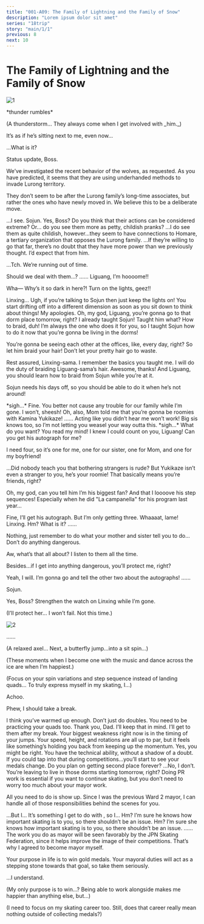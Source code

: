 ```yaml
---
title: "001-A09: The Family of Lightning and the Family of Snow"
description: "Lorem ipsum dolor sit amet"
series: "18trip"
story: "main/1/1"
previous: 8
next: 10
---
```



# The Family of Lightning and the Family of Snow

<Divider loc="Lu Household - Living Room" />

![1](1.jpg)

<Narration>
&ast;thunder rumbles&ast;
</Narration>

<Bubble character="Liguang">
<p class="t">(A thunderstorm… They always come when I get involved with _him._)</p>

It’s as if he’s sitting next to me, even now…

…What is it?
</Bubble>

<Bubble character="Sojun" name="???">
Status update, Boss.

We’ve investigated the recent behavior of the wolves, as requested. As you have predicted, it seems that they are using underhanded methods to invade Lurong territory.

They don’t seem to be after the Lurong family’s long-time associates, but rather the ones who have newly moved in. We believe this to be a deliberate move.
</Bubble>

<Bubble character="Liguang">
…I see. Sojun.
</Bubble>

<Bubble character="Sojun">
Yes, Boss?
</Bubble>

<Bubble character="Liguang">
Do you think that their actions can be considered extreme? Or… do you see them more as petty, childish pranks?
</Bubble>

<Bubble character="Sojun">
…I do see them as quite childish, however…they seem to have connections to Homare, a tertiary organization that opposes the Lurong family.
</Bubble>

<Bubble character="Liguang">
…If they’re willing to go that far, there’s no doubt that they have more power than we previously thought. I’d expect that from him.

…Tch. We’re running out of time.
</Bubble>

<Bubble character="Sojun">
Should we deal with them…?
</Bubble>

<Bubble character="Liguang">
……
</Bubble>

<Bubble character="Linxing" name="???">
Liguang, I’m hoooome!!

Wha&NoBreak;— Why’s it so dark in here?! Turn on the lights, geez!!
</Bubble>

<Bubble character="Liguang">
Linxing…
</Bubble>

<Bubble character="Linxing">
Ugh, if you’re talking to Sojun then just keep the lights on! You start drifting off into a different dimension as soon as you sit down to think about things!
</Bubble>

<Bubble character="Sojun">
My apologies.
</Bubble>

<Bubble character="Linxing">
Oh, my god, Liguang, you’re gonna go to that dorm place tomorrow, right? I already taught Sojun!
</Bubble>

<Bubble character="Liguang">
Taught him what?
</Bubble>

<Bubble character="Linxing">
How to braid, duh! I’m always the one who does it for you, so I taught Sojun how to do it now that you’re gonna be living in the dorms!

You’re gonna be seeing each other at the offices, like, every day, right? So let him braid your hair! Don’t let your pretty hair go to waste.
</Bubble>

<Bubble character="Sojun">
Rest assured, Linxing-sama. I remember the basics you taught me. I will do the duty of braiding Liguang-sama’s hair.
</Bubble>

<Bubble character="Linxing">
Awesome, thanks! And Liguang, you should learn how to braid from Sojun while you’re at it.

Sojun needs his days off, so you should be able to do it when he’s not around!
</Bubble>

<Bubble character="Liguang">
&ast;sigh…&ast; Fine. You better not cause any trouble for our family while I’m gone.
</Bubble>

<Bubble character="Linxing">
I won’t, sheesh! Oh, also, Mom told me that you’re gonna be roomies with Kamina Yukikaze!
</Bubble>

<Bubble character="Liguang">
……
</Bubble>

<Bubble character="Linxing">
Acting like you didn’t hear me won’t work! Big sis knows too, so I’m not letting you weasel your way outta this.
</Bubble>

<Bubble character="Liguang">
&ast;sigh…&ast; What do you want?
</Bubble>

<Bubble character="Linxing">
You read my mind! I knew I could count on you, Liguang! Can you get his autograph for me?

I need four, so it’s one for me, one for our sister, one for Mom, and one for my boyfriend!
</Bubble>

<Bubble character="Liguang">
…Did nobody teach you that bothering strangers is rude?
</Bubble>

<Bubble character="Linxing">
But Yukikaze isn’t even a stranger to you, he’s your roomie! That basically means you’re friends, right?

Oh, my god, can you tell him I’m his biggest fan? And that I loooove his step sequences! Especially when he did "La campanella" for his program last year…
</Bubble>

<Bubble character="Liguang">
Fine, I’ll get his autograph. But I’m only getting three.
</Bubble>

<Bubble character="Linxing">
Whaaaat, lame!
</Bubble>

<Bubble character="Liguang">
Linxing.
</Bubble>

<Bubble character="Linxing">
Hm? What is it?
</Bubble>

<Bubble character="Liguang">
……

Nothing, just remember to do what your mother and sister tell you to do… Don’t do anything dangerous.
</Bubble>

<Bubble character="Linxing">
Aw, what’s that all about? I listen to them all the time.

Besides…if I get into anything dangerous, you’ll protect me, right?
</Bubble>

<Bubble character="Liguang">
Yeah, I will.
</Bubble>

<Bubble character="Linxing">
I’m gonna go and tell the other two about the autographs!
</Bubble>

<Bubble character="Liguang">
……

Sojun.
</Bubble>

<Bubble character="Sojun">
Yes, Boss?
</Bubble>

<Bubble character="Liguang">
Strengthen the watch on Linxing while I’m gone.

<p class="t">(I’ll protect her… I won’t fail. Not this time.)</p>
</Bubble>

<Divider loc="Kamina Ice Arena" />

![2](2.jpg)

<Bubble character="Yukikaze">
……

<p class="t">(A relaxed axel… Next, a butterfly jump…into a sit spin…)</p>

<p class="t">(These moments when I become one with the music and dance across the ice are when I’m happiest.)</p>

<p class="t">(Focus on your spin variations and step sequence instead of landing quads… To truly express myself in my skating, I…)</p>

Achoo.

Phew, I should take a break.
</Bubble>

<Bubble character="Sadayuki">
I think you’ve warmed up enough. Don’t just do doubles. You need to be practicing your quads too.
</Bubble>

<Bubble character="Yukikaze">
Thank you, Dad. I’ll keep that in mind. I’ll get to them after my break.
</Bubble>

<Bubble character="Sadayuki">
Your biggest weakness right now is in the timing of your jumps. Your speed, height, and rotations are all up to par, but it feels like something’s holding you back from keeping up the momentum.
</Bubble>

<Bubble character="Yukikaze">
Yes, you might be right.
</Bubble>

<Bubble character="Sadayuki">
You have the technical ability, without a shadow of a doubt. If you could tap into that during competitions…you’ll start to see your medals change. Do you plan on getting second place forever?
</Bubble>

<Bubble character="Yukikaze">
…No, I don’t.
</Bubble>

<Bubble character="Sadayuki">
You’re leaving to live in those dorms starting tomorrow, right? Doing PR work is essential if you want to continue skating, but you don’t need to worry too much about your mayor work.

All you need to do is show up. Since I was the previous Ward 2 mayor, I can handle all of those responsibilities behind the scenes for you.
</Bubble>

<Bubble character="Yukikaze">
…But I… It’s something I get to do with <Name first />, so I…
</Bubble>

<Diff g="m">
<Bubble character="Sadayuki">
Hm? I’m sure he knows how important skating is to you, so there shouldn’t be an issue.
</Bubble>
</Diff>
<Diff g="f">
<Bubble character="Sadayuki">
Hm? I’m sure she knows how important skating is to you, so there shouldn’t be an issue.
</Bubble>
</Diff>

<Bubble character="Yukikaze">
……
</Bubble>

<Bubble character="Sadayuki">
The work you do as mayor will be seen favorably by the JPN Skating Federation, since it helps improve the image of their competitions. That’s why I agreed to become mayor myself.

Your purpose in life is to win gold medals. Your mayoral duties will act as a stepping stone towards that goal, so take them seriously.
</Bubble>

<Bubble character="Yukikaze">
…I understand.

<p class="t">(My only purpose is to win…? Being able to work alongside <Name first /> makes me happier than anything else, but…)</p>

<p class="t">(I need to focus on my skating career too. Still, does that career really mean nothing outside of collecting medals?)</p>
</Bubble>

